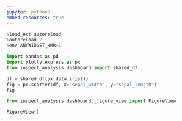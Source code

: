 ```yaml
---
jupyter: python3
embed-resources: true
---
```


```python
%load_ext autoreload
%autoreload 2
%env ANYWIDGET_HMR=1
```

```python
import pandas as pd
import plotly.express as px
from inspect_analysis.dashboard import shared_df

df = shared_df(px.data.iris())
fig = px.scatter(df, x="sepal_width", y="sepal_length")
fig
```



```python
from inspect_analysis.dashboard._figure_view import FigureView

FigureView()
```
